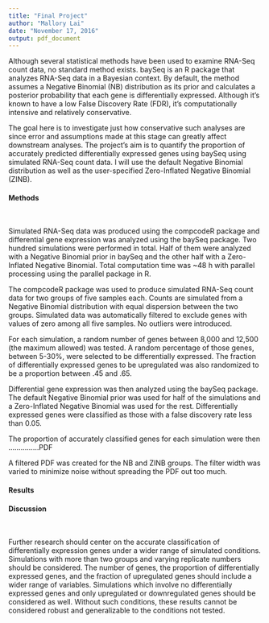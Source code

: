 ```yaml
---
title: "Final Project"
author: "Mallory Lai"
date: "November 17, 2016"
output: pdf_document
---
```


Although several statistical methods have been used to examine RNA-Seq count data, no standard method exists. baySeq is an R package that analyzes RNA-Seq data in a Bayesian context. By default, the method assumes a Negative Binomial (NB) distribution as its prior and calculates a posterior probability that each gene is differentially expressed. Although it's known to have a low False Discovery Rate (FDR), it's computationally intensive and relatively conservative. 

The goal here is to investigate just how conservative such analyses are since error and assumptions made at this stage can greatly affect downstream analyses. The project's aim is to quantify the proportion of accurately predicted differentially expressed genes using baySeq using simulated RNA-Seq count data. I will use the default Negative Binomial distribution as well as the user-specified Zero-Inflated Negative Binomial (ZINB). 

#### Methods
&nbsp;

  Simulated RNA-Seq data was produced using the compcodeR package and differential gene expression was analyzed using the baySeq package. Two hundred simulations were performed in total. Half of them were analyzed with a Negative Binomial prior in baySeq and the other half with a Zero-Inflated Negative Binomial. Total computation time was ~48 h with parallel processing using the parallel package in R.  

  The compcodeR package was used to produce simulated RNA-Seq count data for two groups of five samples each. Counts are simulated from a Negative Binomial distribution with equal dispersion between the two groups. Simulated data was automatically filtered to exclude genes with values of zero among all five samples. No outliers were introduced.
  
  For each simulation, a random number of genes between 8,000 and 12,500 (the maximum allowed) was tested. A random percentage of those genes, between 5-30%, were selected to be differentially expressed. The fraction of differentially expressed genes to be upregulated was also randomized to be a proportion between .45 and .65.  

  Differential gene expression was then analyzed using the baySeq package. The default Negative Binomial prior was used for half of the simulations and a Zero-Inflated Negative Binomial was used for the rest. Differentially expressed genes were classified as those with a false discovery rate less than 0.05. 
  
  The proportion of accurately classified genes for each simulation were then  ...............PDF


  A filtered PDF was created for the NB and ZINB groups. The filter width was varied to minimize noise without spreading the PDF out too much. 


#### Results  

#### Discussion  
&nbsp;

Further research should center on the accurate classification of differentially expression genes under a wider range of simulated conditions. Simulations with more than two groups and varying replicate numbers should be considered. The number of genes, the proportion of differentially expressed genes, and the fraction of upregulated genes should include a wider range of variables. Simulations which involve no differentially expressed genes and only upregulated or downregulated genes should be considered as well. Without such conditions, these results cannot be considered robust and generalizable to the conditions not tested. 

















